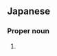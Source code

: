 ==Japanese==
{{ja-kanjitab|ほ|さか}}

===Proper noun===
{{ja-pos|ほさか|proper}}

# {{surname|lang=ja|sort=ほさか}}